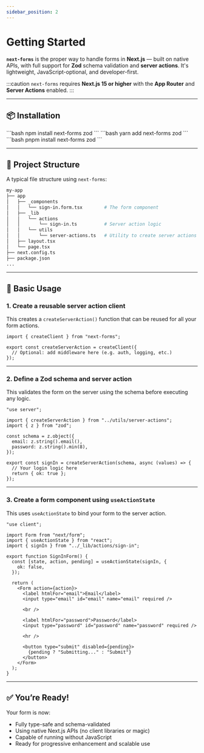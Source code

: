 ```yaml
---
sidebar_position: 2
---
```



# Getting Started

**`next-forms`** is the proper way to handle forms in **Next.js** — built on native APIs, with full support for **Zod** schema validation and **server actions**. It's lightweight, JavaScript-optional, and developer-first.

:::caution
`next-forms` requires **Next.js 15 or higher** with the **App Router** and **Server Actions** enabled.
:::

---

## 📦 Installation

<Tabs groupId="package-manager" defaultValue="npm">
  <TabItem value="npm" label="npm" default>
    ```bash
    npm install next-forms zod
    ```
  </TabItem>
  <TabItem value="yarn" label="Yarn">
    ```bash
    yarn add next-forms zod
    ```
  </TabItem>
  <TabItem value="pnpm" label="pnpm">
    ```bash
    pnpm install next-forms zod
    ```
  </TabItem>
</Tabs>

---

## 📁 Project Structure

A typical file structure using `next-forms`:

```bash
my-app
├── app
│   ├── _components
│   │   └── sign-in.form.tsx        # The form component
│   ├── _lib
│   │   └── actions
│   │       └── sign-in.ts          # Server action logic
│   │   └── utils
│   │       └── server-actions.ts   # Utility to create server actions
│   ├── layout.tsx
│   └── page.tsx
├── next.config.ts
├── package.json
...
```

---

## 🧪 Basic Usage

### 1. Create a reusable server action client

This creates a `createServerAction()` function that can be reused for all your form actions.

```tsx title="app/_lib/utils/server-actions.ts"
import { createClient } from "next-forms";

export const createServerAction = createClient({
  // Optional: add middleware here (e.g. auth, logging, etc.)
});
```

---

### 2. Define a Zod schema and server action

This validates the form on the server using the schema before executing any logic.

```tsx title="app/_lib/actions/sign-in.ts"
"use server";

import { createServerAction } from "../utils/server-actions";
import { z } from "zod";

const schema = z.object({
  email: z.string().email(),
  password: z.string().min(8),
});

export const signIn = createServerAction(schema, async (values) => {
  // Your login logic here
  return { ok: true };
});
```

---

### 3. Create a form component using `useActionState`

This uses `useActionState` to bind your form to the server action.

```tsx title="app/_components/sign-in.form.tsx"
"use client";

import Form from "next/form";
import { useActionState } from "react";
import { signIn } from "../_lib/actions/sign-in";

export function SignInForm() {
  const [state, action, pending] = useActionState(signIn, {
    ok: false,
  });

  return (
    <Form action={action}>
      <label htmlFor="email">Email</label>
      <input type="email" id="email" name="email" required />

      <br />

      <label htmlFor="password">Password</label>
      <input type="password" id="password" name="password" required />

      <hr />

      <button type="submit" disabled={pending}>
        {pending ? "Submitting..." : "Submit"}
      </button>
    </Form>
  );
}
```

---

## ✅ You’re Ready!

Your form is now:

- Fully type-safe and schema-validated
- Using native Next.js APIs (no client libraries or magic)
- Capable of running without JavaScript
- Ready for progressive enhancement and scalable use